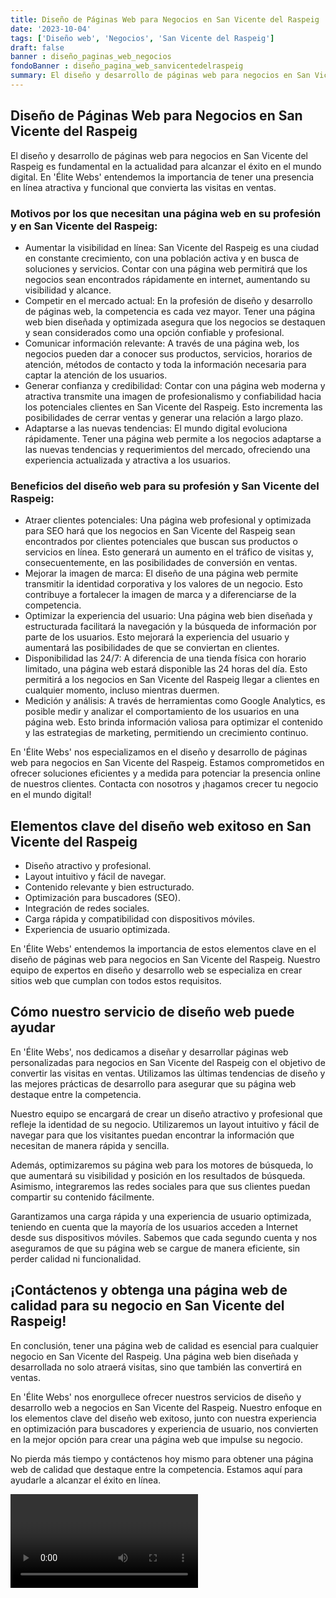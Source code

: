 ```yaml
---
title: Diseño de Páginas Web para Negocios en San Vicente del Raspeig
date: '2023-10-04'
tags: ['Diseño web', 'Negocios', 'San Vicente del Raspeig']
draft: false
banner : diseño_paginas_web_negocios
fondoBanner : diseño_pagina_web_sanvicentedelraspeig
summary: El diseño y desarrollo de páginas web para negocios en San Vicente del Raspeig es fundamental en la actualidad para alcanzar el éxito en el mundo digital. En 'Élite Webs' entendemos la importancia de tener una presencia en línea atractiva y funcional que convierta las visitas en ventas.
---
```


## Diseño de Páginas Web para Negocios en San Vicente del Raspeig

El diseño y desarrollo de páginas web para negocios en San Vicente del Raspeig es fundamental en la actualidad para alcanzar el éxito en el mundo digital. En 'Élite Webs' entendemos la importancia de tener una presencia en línea atractiva y funcional que convierta las visitas en ventas.

### Motivos por los que necesitan una página web en su profesión y en San Vicente del Raspeig:
- Aumentar la visibilidad en línea: San Vicente del Raspeig es una ciudad en constante crecimiento, con una población activa y en busca de soluciones y servicios. Contar con una página web permitirá que los negocios sean encontrados rápidamente en internet, aumentando su visibilidad y alcance.
- Competir en el mercado actual: En la profesión de diseño y desarrollo de páginas web, la competencia es cada vez mayor. Tener una página web bien diseñada y optimizada asegura que los negocios se destaquen y sean considerados como una opción confiable y profesional.
- Comunicar información relevante: A través de una página web, los negocios pueden dar a conocer sus productos, servicios, horarios de atención, métodos de contacto y toda la información necesaria para captar la atención de los usuarios.
- Generar confianza y credibilidad: Contar con una página web moderna y atractiva transmite una imagen de profesionalismo y confiabilidad hacia los potenciales clientes en San Vicente del Raspeig. Esto incrementa las posibilidades de cerrar ventas y generar una relación a largo plazo.
- Adaptarse a las nuevas tendencias: El mundo digital evoluciona rápidamente. Tener una página web permite a los negocios adaptarse a las nuevas tendencias y requerimientos del mercado, ofreciendo una experiencia actualizada y atractiva a los usuarios.

### Beneficios del diseño web para su profesión y San Vicente del Raspeig:
- Atraer clientes potenciales: Una página web profesional y optimizada para SEO hará que los negocios en San Vicente del Raspeig sean encontrados por clientes potenciales que buscan sus productos o servicios en línea. Esto generará un aumento en el tráfico de visitas y, consecuentemente, en las posibilidades de conversión en ventas.
- Mejorar la imagen de marca: El diseño de una página web permite transmitir la identidad corporativa y los valores de un negocio. Esto contribuye a fortalecer la imagen de marca y a diferenciarse de la competencia.
- Optimizar la experiencia del usuario: Una página web bien diseñada y estructurada facilitará la navegación y la búsqueda de información por parte de los usuarios. Esto mejorará la experiencia del usuario y aumentará las posibilidades de que se conviertan en clientes.
- Disponibilidad las 24/7: A diferencia de una tienda física con horario limitado, una página web estará disponible las 24 horas del día. Esto permitirá a los negocios en San Vicente del Raspeig llegar a clientes en cualquier momento, incluso mientras duermen.
- Medición y análisis: A través de herramientas como Google Analytics, es posible medir y analizar el comportamiento de los usuarios en una página web. Esto brinda información valiosa para optimizar el contenido y las estrategias de marketing, permitiendo un crecimiento continuo.

En 'Élite Webs' nos especializamos en el diseño y desarrollo de páginas web para negocios en San Vicente del Raspeig. Estamos comprometidos en ofrecer soluciones eficientes y a medida para potenciar la presencia online de nuestros clientes. Contacta con nosotros y ¡hagamos crecer tu negocio en el mundo digital!

<GifSeo />

<Cta />

## Elementos clave del diseño web exitoso en San Vicente del Raspeig

- Diseño atractivo y profesional.
- Layout intuitivo y fácil de navegar.
- Contenido relevante y bien estructurado.
- Optimización para buscadores (SEO).
- Integración de redes sociales.
- Carga rápida y compatibilidad con dispositivos móviles.
- Experiencia de usuario optimizada.

En 'Élite Webs' entendemos la importancia de estos elementos clave en el diseño de páginas web para negocios en San Vicente del Raspeig. Nuestro equipo de expertos en diseño y desarrollo web se especializa en crear sitios web que cumplan con todos estos requisitos.

## Cómo nuestro servicio de diseño web puede ayudar

En 'Élite Webs', nos dedicamos a diseñar y desarrollar páginas web personalizadas para negocios en San Vicente del Raspeig con el objetivo de convertir las visitas en ventas. Utilizamos las últimas tendencias de diseño y las mejores prácticas de desarrollo para asegurar que su página web destaque entre la competencia.

Nuestro equipo se encargará de crear un diseño atractivo y profesional que refleje la identidad de su negocio. Utilizaremos un layout intuitivo y fácil de navegar para que los visitantes puedan encontrar la información que necesitan de manera rápida y sencilla.

Además, optimizaremos su página web para los motores de búsqueda, lo que aumentará su visibilidad y posición en los resultados de búsqueda. Asimismo, integraremos las redes sociales para que sus clientes puedan compartir su contenido fácilmente.

Garantizamos una carga rápida y una experiencia de usuario optimizada, teniendo en cuenta que la mayoría de los usuarios acceden a Internet desde sus dispositivos móviles. Sabemos que cada segundo cuenta y nos aseguramos de que su página web se cargue de manera eficiente, sin perder calidad ni funcionalidad.

## ¡Contáctenos y obtenga una página web de calidad para su negocio en San Vicente del Raspeig!

En conclusión, tener una página web de calidad es esencial para cualquier negocio en San Vicente del Raspeig. Una página web bien diseñada y desarrollada no solo atraerá visitas, sino que también las convertirá en ventas.

En 'Élite Webs' nos enorgullece ofrecer nuestros servicios de diseño y desarrollo web a negocios en San Vicente del Raspeig. Nuestro enfoque en los elementos clave del diseño web exitoso, junto con nuestra experiencia en optimización para buscadores y experiencia de usuario, nos convierten en la mejor opción para crear una página web que impulse su negocio.

No pierda más tiempo y contáctenos hoy mismo para obtener una página web de calidad que destaque entre la competencia. Estamos aquí para ayudarle a alcanzar el éxito en línea.

<Video />

<CtaBot job='Negocios' city='San Vicente del Raspeig'/>

<Gmaps query='San Vicente del Raspeig+españa+maps' />